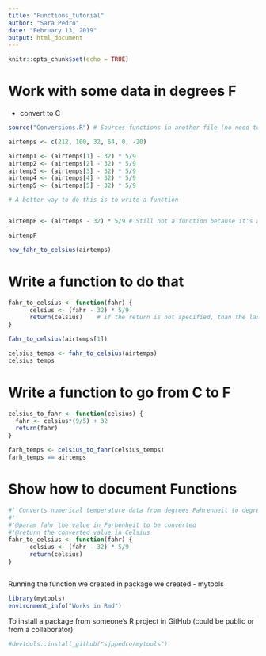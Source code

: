```yaml
---
title: "Functions_tutorial"
author: "Sara Pedro"
date: "February 13, 2019"
output: html_document
---
```


```r
knitr::opts_chunk$set(echo = TRUE)
```

# Work with some data in degrees F

- convert to C

```r
source("Conversions.R") # Sources functions in another file (no need to copy/paste) - need to                            make sure to specify where the file is if not in the same directory                            as current file

airtemps <- c(212, 100, 32, 64, 0, -20)

airtemp1 <- (airtemps[1] - 32) * 5/9
airtemp2 <- (airtemps[2] - 32) * 5/9
airtemp3 <- (airtemps[3] - 32) * 5/9
airtemp4 <- (airtemps[4] - 32) * 5/9
airtemp5 <- (airtemps[5] - 32) * 5/9

# A better way to do this is to write a function


airtempF <- (airtemps - 32) * 5/9 # Still not a function because it's a simple conversion

airtempF

new_fahr_to_celsius(airtemps)

```


# Write a function to do that

```r
fahr_to_celsius <- function(fahr) {
      celsius <- (fahr - 32) * 5/9
      return(celsius)    # if the return is not specified, than the last value calculated is                               what r will return. Better to use the return function always
}

fahr_to_celsius(airtemps[1])

celsius_temps <- fahr_to_celsius(airtemps)
celsius_temps

```


# Write a function to go from C to F

```r
celsius_to_fahr <- function(celsius) {
  fahr <- celsius*(9/5) + 32
  return(fahr)
}

farh_temps <- celsius_to_fahr(celsius_temps)
farh_temps == airtemps

```



# Show how to document Functions

```r

#' Converts numerical temperature data from degrees Fahrenheit to degrees Celsius
#'
#'@param fahr the value in Farhenheit to be converted
#'@return the converted value in Celsius
fahr_to_celsius <- function(fahr) {
      celsius <- (fahr - 32) * 5/9
      return(celsius)    
}



```

Running the function we created in package we created - mytools

```r
library(mytools)
environment_info("Works in Rmd")

```

To install a package from someone's R project in GitHub (could be public or from a collaborator)

```r
#devtools::install_github("sjppedro/mytools")
```

